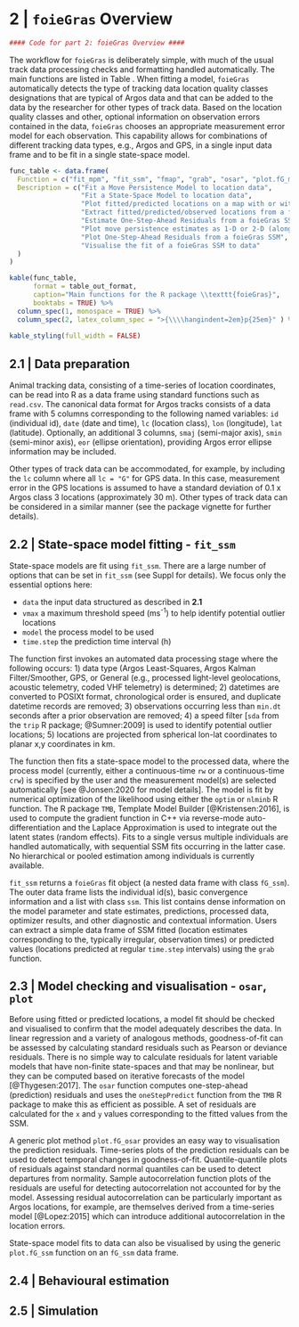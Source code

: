 # 2 | `foieGras` Overview

```r
#### Code for part 2: foieGras Overview ####
```
The workflow for `foieGras` is deliberately simple, with much of the usual track data processing checks and formatting handled automatically. The main functions are listed in Table \ref{tab:func_table_kable}. When fitting a model, `foieGras` automatically detects the type of tracking data location quality classes designations that are typical of Argos data and that can be added to the data by the researcher for other types of track data. Based on the location quality classes and other, optional information on observation errors contained in the data, `foieGras` chooses an appropriate measurement error model for each observation. This capability allows for combinations of different tracking data types, e.g., Argos and GPS, in a single input data frame and to be fit in a single state-space model. 

```r
func_table <- data.frame(
  Function = c("fit_mpm", "fit_ssm", "fmap", "grab", "osar", "plot.fG_mpm", "plot.fG_osar", "plot.fG_ssm"),
  Description = c("Fit a Move Persistence Model to location data",
                  "Fit a State-Space Model to location data",
                  "Plot fitted/predicted locations on a map with or without a defined projection",
                  "Extract fitted/predicted/observed locations from a foieGras model, with or without projection information",
                  "Estimate One-Step-Ahead Residuals from a foieGras SSM",
                  "Plot move persistence estimates as 1-D or 2-D (along track) time-series",
                  "Plot One-Step-Ahead Residuals from a foieGras SSM",
                  "Visualise the fit of a foieGras SSM to data"
  )
)

```

```r
kable(func_table, 
      format = table_out_format, 
      caption="Main functions for the R package \\texttt{foieGras}", 
      booktabs = TRUE) %>%
  column_spec(1, monospace = TRUE) %>%
  column_spec(2, latex_column_spec = ">{\\\\hangindent=2em}p{25em}" ) %>%
  
kable_styling(full_width = FALSE)
```

## 2.1 | Data preparation
Animal tracking data, consisting of a time-series of location coordinates, can be read into R as a data frame using standard functions such as `read.csv`. The canonical data format for Argos tracks consists of a data frame with 5 columns corresponding to the following named variables: `id` (individual id), `date` (date and time), `lc` (location class), `lon` (longitude), `lat` (latitude). Optionally, an additional 3 columns, `smaj` (semi-major axis), `smin` (semi-minor axis), `eor` (ellipse orientation), providing Argos error ellipse information may be included.

Other types of track data can be accommodated, for example, by including the `lc` column where all `lc = "G"` for GPS data. In this case, measurement error in the GPS locations is assumed to have a standard deviation of 0.1 x Argos class 3 locations (approximately 30 m). Other types of track data can be considered in a similar manner (see the package vignette for further details).

## 2.2 | State-space model fitting - `fit_ssm`
State-space models are fit using `fit_ssm`. There are a large number of options that can be set in `fit_ssm` (see Suppl for details). We focus only the essential options here:  

- `data` the input data structured as described in **2.1** 
- `vmax` a maximum threshold speed (ms^-1^) to help identify potential outlier locations 
- `model` the process model to be used 
- `time.step` the prediction time interval (h)

The function first invokes an automated data processing stage where the following occurs: 1) data type (Argos Least-Squares, Argos Kalman Filter/Smoother, GPS, or General (e.g., processed light-level geolocations, acoustic telemetry, coded VHF telemetry) is determined; 2) datetimes are converted to POSIXt format, chronological order is ensured, and duplicate datetime records are removed; 3) observations occurring less than `min.dt` seconds after a prior observation are removed; 4) a speed filter [`sda` from the `trip` R package; @Sumner:2009] is used to identify potential outlier locations; 5) locations are projected from spherical lon-lat coordinates to planar x,y coordinates in km. 

The function then fits a state-space model to the processed data, where the process model (currently, either a continuous-time `rw` or a continuous-time `crw`) is specified by the user and the measurement model(s) are selected automatically [see @Jonsen:2020 for model details]. The model is fit by numerical optimization of the likelihood using either the `optim` or `nlminb` R function. The R package `TMB`, Template Model Builder [@Kristensen:2016], is used to compute the gradient function in C++ via reverse-mode auto-differentiation and the Laplace Approximation is used to integrate out the latent states (random effects). Fits to a single versus multiple individuals are handled automatically, with sequential SSM fits occurring in the latter case. No hierarchical or pooled estimation among individuals is currently available. 

`fit_ssm` returns a `foieGras` fit object (a nested data frame with class `fG_ssm`). The outer data frame lists the individual id(s), basic convergence information and a list with class `ssm`. This list contains dense information on the model parameter and state estimates, predictions, processed data, optimizer results, and other diagnostic and contextual information. Users can extract a simple data frame of SSM fitted (location estimates corresponding to the, typically irregular, observation times) or predicted values (locations predicted at regular `time.step` intervals) using the `grab` function. 

## 2.3 | Model checking and visualisation - `osar`, `plot`
Before using fitted or predicted locations, a model fit should be checked and visualised to confirm that the model adequately describes the data. In linear regression and a variety of analogous methods, goodness-of-fit can be assessed by calculating standard residuals such as Pearson or deviance residuals. There is no simple way to calculate residuals for latent variable models that have non-finite state-spaces and that may be nonlinear, but they can be computed based on iterative forecasts of the model [@Thygesen:2017]. The `osar` function computes one-step-ahead (prediction) residuals and uses the `oneStepPredict` function from the `TMB` R package to make this as efficient as possible. A set of residuals are calculated for the `x` and `y` values corresponding to the fitted values from the SSM. 

A generic plot method `plot.fG_osar` provides an easy way to visualisation the prediction residuals. Time-series plots of the prediction residuals can be used to detect temporal changes in goodness-of-fit. Quantile-quantile plots of residuals against standard normal quantiles can be used to detect departures from normality. Sample autocorrelation function plots of the residuals are useful for detecting autocorrelation not accounted for by the model. Assessing residual autocorrelation can be particularly important as Argos locations, for example, are themselves derived from a time-series model [@Lopez:2015] which can introduce additional autocorrelation in the location errors.

State-space model fits to data can also be visualised by using the generic `plot.fG_ssm` function on an `fG_ssm` data frame.


## 2.4 | Behavioural estimation


## 2.5 | Simulation
